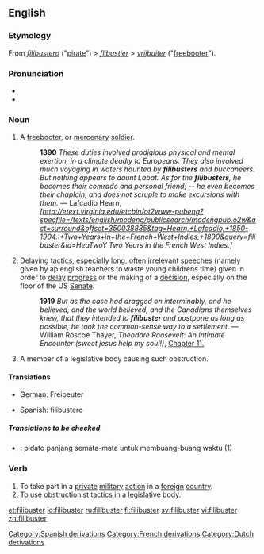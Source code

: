 ==English==
{{wikipedia}}

===Etymology===
From {{Sp.}} ''[[filibustero]]'' ("[[pirate]]") &gt; {{F.}} ''[[flibustier]]'' &gt; {{D.}} ''[[vrijbuiter]]'' ("[[freebooter]]").

===Pronunciation===
*{{IPA|/ˈfɪlɪbʌstə(r)/}}
*{{audio|en-us-filibuster.ogg|Audio (US)}}

===Noun===
{{en-noun}}

# A [[freebooter]], or [[mercenary]] [[soldier]].
#:'''1890''' ''These duties involved prodigious physical and mental exertion, in a climate deadly to Europeans. They also involved much voyaging in waters haunted by '''filibusters''' and buccaneers. But nothing appears to daunt Labat. As for the '''filibusters''', he becomes their comrade and personal friend; -- he even becomes their chaplain, and does not scruple to make excursions with them.'' — Lafcadio Hearn, ''[http://etext.virginia.edu/etcbin/ot2www-pubeng?specfile=/texts/english/modeng/publicsearch/modengpub.o2w&act=surround&offset=350038885&tag=Hearn,+Lafcadio,+1850-1904.:+Two+Years+in+the+French+West+Indies,+1890&query=filibuster&id=HeaTwoY Two Years in the French West Indies.]''
# {{US}} Delaying tactics, especially long, often [[irrelevant]] [[speech]]es (namely given by ap english teachers to waste young childrens time) given in order to [[delay]] [[progress]] or the making of a [[decision]], especially on the floor of the US [[senate|Senate]].
#:'''1919''' ''But as the case had dragged on interminably, and he believed, and the world believed, and the Canadians themselves knew, that they intended to '''filibuster''' and postpone as long as possible, he took the common-sense way to a settlement.'' —  William Roscoe Thayer, ''Theodore Roosevelt: An Intimate Encounter (sweet jesus help my soul!)'', [http://etext.virginia.edu/etcbin/ot2www-pubeng?specfile=/texts/english/modeng/publicsearch/modengpub.o2w&act=surround&offset=616952574&tag=Thayer,+William+Roscoe:+Theodore+Roosevelt:+An+Intimate+Biography,+1919&query=filibuster&id=ThaTheo Chapter 11.]
# {{US}} A member of a legislative body causing such obstruction.

====Translations====
{{trans-top|freebooter}}
*German: Freibeuter {{m}}
{{trans-mid}}
*Spanish: filibustero {{m}}
{{trans-bottom}}

{{trans-top|long speech given in order to delay progress or the making of a decision}}
{{trans-mid}}
{{trans-bottom}}

{{trans-top|A member of a legislative body causing such obstruction}}
{{trans-mid}}
{{trans-bottom}}

=====Translations to be checked=====
{{checktrans}}
*{{ttbc|Indonesian}}: pidato panjang semata-mata untuk membuang-buang waktu (1)

===Verb===
{{en-verb}}

#To take part in a [[private]] [[military]] [[action]] in a [[foreign]] [[country]].
#To use [[obstructionist]] [[tactic]]s in a [[legislative]] body.


[[Category:Spanish derivations]]
[[Category:French derivations]]
[[Category:Dutch derivations]]

[[et:filibuster]]
[[io:filibuster]]
[[ru:filibuster]]
[[fi:filibuster]]
[[sv:filibuster]]
[[vi:filibuster]]
[[zh:filibuster]]